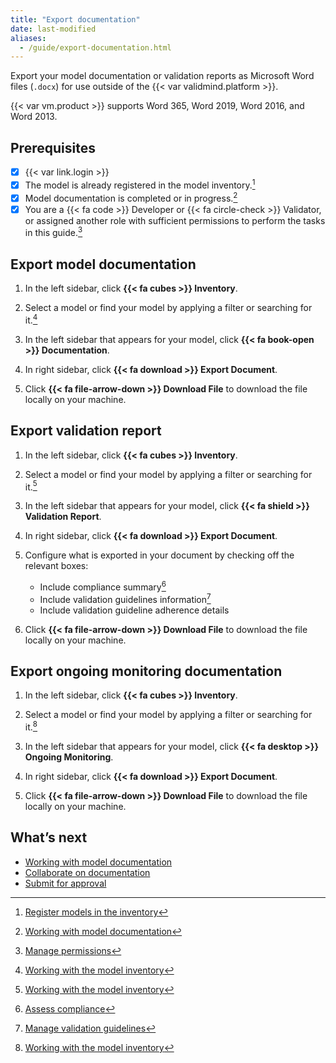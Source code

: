 ```yaml
---
title: "Export documentation"
date: last-modified
aliases:
  - /guide/export-documentation.html
---
```


Export your model documentation or validation reports as Microsoft Word files (`.docx`) for use outside of the {{< var validmind.platform >}}.

::: {.callout}
{{< var vm.product >}} supports Word 365, Word 2019, Word 2016, and Word 2013.
:::


::: {.attn}

## Prerequisites

- [x] {{< var link.login >}}
- [x] The model is already registered in the model inventory.[^1]
- [x] Model documentation is completed or in progress.[^2]
- [x] You are a [{{< fa code >}} Developer]{.bubble} or [{{< fa circle-check >}} Validator]{.bubble}, or assigned another role with sufficient permissions to perform the tasks in this guide.[^3]

:::

## Export model documentation

1. In the left sidebar, click **{{< fa cubes >}} Inventory**.

2. Select a model or find your model by applying a filter or searching for it.[^4]

3. In the left sidebar that appears for your model, click **{{< fa book-open >}} Documentation**.

4. In right sidebar, click **{{< fa download >}} Export Document**.

7. Click **{{< fa file-arrow-down >}} Download File** to download the file locally on your machine.

## Export validation report

1. In the left sidebar, click **{{< fa cubes >}} Inventory**.

2. Select a model or find your model by applying a filter or searching for it.[^5]

3. In the left sidebar that appears for your model, click **{{< fa shield >}} Validation Report**.

4. In right sidebar, click **{{< fa download >}} Export Document**.

5. Configure what is exported in your document by checking off the relevant boxes:

   - Include compliance summary[^6]
   - Include validation guidelines information[^7]
   - Include validation guideline adherence details

6. Click **{{< fa file-arrow-down >}} Download File** to download the file locally on your machine.

## Export ongoing monitoring documentation

1. In the left sidebar, click **{{< fa cubes >}} Inventory**.

2. Select a model or find your model by applying a filter or searching for it.[^4]

3. In the left sidebar that appears for your model, click **{{< fa desktop >}} Ongoing Monitoring**.

4. In right sidebar, click **{{< fa download >}} Export Document**.

7. Click **{{< fa file-arrow-down >}} Download File** to download the file locally on your machine.

## What's next

* [Working with model documentation](working-with-model-documentation.qmd)
* [Collaborate on documentation](collaborate-with-others.qmd)
* [Submit for approval](submit-for-approval.qmd)




<!-- FOOTNOTES -->

[^1]: [Register models in the inventory](/guide/model-inventory/register-models-in-inventory.qmd)

[^2]: [Working with model documentation](working-with-model-documentation.qmd)

[^3]: [Manage permissions](/guide/configuration/manage-permissions.qmd)

[^4]: [Working with the model inventory](/guide/model-inventory/working-with-model-inventory.qmd#search-filter-and-sort-models)

[^5]: [Working with the model inventory](/guide/model-inventory/working-with-model-inventory.qmd#search-filter-and-sort-models)

[^6]: [Assess compliance](/guide/model-validation/assess-compliance.qmd)

[^7]: [Manage validation guidelines](/guide/model-validation/manage-validation-guidelines.qmd)
